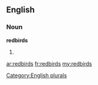 ==English==

===Noun===
'''redbirds'''

# {{plural of|[[redbird]]}}

[[Category:English plurals]]

[[ar:redbirds]]
[[fr:redbirds]]
[[my:redbirds]]